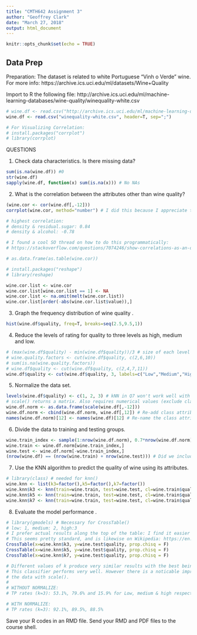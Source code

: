 ```yaml
---
title: "CMTH642 Assignment 3"
author: "Geoffrey Clark"
date: "March 27, 2018"
output: html_document
---
```


```r
knitr::opts_chunk$set(echo = TRUE)
```

## Data Prep

Preparation:  The  dataset is related to white Portuguese "Vinh o Verde" wine. For more info: https://archive.ics.uci.edu/ml/datasets/Wine+Quality

Import to R the following  file: http://archive.ics.uci.edu/ml/machine-learning-databases/wine-quality/winequality-white.csv


```r
# wine.df <- read.csv("http://archive.ics.uci.edu/ml/machine-learning-databases/wine-quality/winequality-white.csv", header=T, sep=";")
wine.df <- read.csv("winequality-white.csv", header=T, sep=";")

# For Visualizing Correlation:
# install.packages("corrplot")
# library(corrplot)
```

QUESTIONS

1. Check data characteristics. Is there missing data? 
```r
sum(is.na(wine.df)) #0
str(wine.df)
sapply(wine.df, function(x) sum(is.na(x))) # No NAs
```

2. What is the correlation between the attributes other than wine quality? 
```r
(wine.cor <- cor(wine.df[,-12]))
corrplot(wine.cor, method="number") # I did this because I appreciate the visual

# highest correlation:
# density & residual.sugar: 0.84
# density & alcohol: -0.78

# I found a cool SO thread on how to do this programmatically:
# https://stackoverflow.com/questions/7074246/show-correlations-as-an-ordered-list-not-as-a-large-matrix#7074856

# as.data.frame(as.table(wine.cor))

# install.packages("reshape")
# library(reshape)

wine.cor.list <- wine.cor
wine.cor.list[wine.cor.list == 1] <- NA
wine.cor.list <- na.omit(melt(wine.cor.list))
wine.cor.list[order(-abs(wine.cor.list$value)),]
```


3. Graph the frequency distribution of wine quality .
```r
hist(wine.df$quality, freq=T, breaks=seq(2.5,9.5,1))
```


4. Reduce the levels of rating for quality to three levels as high, medium and low.
```r
# (max(wine.df$quality) - min(wine.df$quality))/3 # size of each level
# wine.quality.factors <- cut(wine.df$quality, c(2,6,10))
# sum(is.na(wine.quality.factors))
# wine.df$quality <- cut(wine.df$quality, c(2,4,7,11))
wine.df$quality <- cut(wine.df$quality, 3, labels=c("Low","Medium","High"))
```


5. Normalize the data set.
```r
levels(wine.df$quality) <- c(1, 2, 3) # kNN in Q7 won't work well with strings..
# scale() returns a matrix. Also requires numerical values (exclude class attribute (factor): column 12)
wine.df.norm <- as.data.frame(scale(wine.df[,-12])) 
wine.df.norm <- cbind(wine.df.norm, wine.df[,12]) # Re-add class attribute
names(wine.df.norm)[12] <- names(wine.df)[12] # Re-name the class attribute
```

6. Divide the data to training and testing groups.
```r
wine.train_index <- sample(1:nrow(wine.df.norm), 0.7*nrow(wine.df.norm))
wine.train <- wine.df.norm[wine.train_index,]
wine.test <- wine.df.norm[-wine.train_index,]
(nrow(wine.df) == (nrow(wine.train) + nrow(wine.test))) # Did we include all observations?
```

7. Use the KNN algorithm to predict the quality of wine using its attributes.
```r
# library(class) # needed for knn()
wine.knn <- list(k3=factor(),k5=factor(),k7=factor())
wine.knn$k3 <- knn(train=wine.train, test=wine.test, cl=wine.train$quality, k=3)
wine.knn$k5 <- knn(train=wine.train, test=wine.test, cl=wine.train$quality, k=5)
wine.knn$k7 <- knn(train=wine.train, test=wine.test, cl=wine.train$quality, k=7)
```


8. Evaluate the model performance .
```r
# library(gmodels) # Necessary for CrossTable()
# low: 1, medium: 2, high:3
# I prefer actual results along the top of the table: I find it easier to read
# This seems pretty standard, and is likewise on Wikipedia: https://en.wikipedia.org/wiki/Confusion_matrix
CrossTable(x=wine.knn$k3, y=wine.test$quality, prop.chisq = F)
CrossTable(x=wine.knn$k5, y=wine.test$quality, prop.chisq = F)
CrossTable(x=wine.knn$k7, y=wine.test$quality, prop.chisq = F)

# Different values of k produce very similar results with the best being a marginal k=5
# This classifier performs very well. However there is a noticable improvement after normalizing 
# the data with scale(). 
# 
# WITHOUT NORMALIZE:
# TP rates (k=3): 53.1%, 79.6% and 15.9% for Low, medium & high respectively

# WITH NORMALIZE:
# TP rates (k=3): 92.1%, 89.5%, 88.5%  
```



Save your R codes in an RMD file.
Send your  RMD and PDF  files to the course shell.